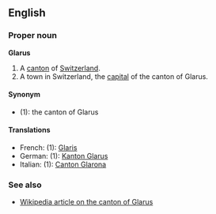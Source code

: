 ==English==
===Proper noun===
'''Glarus'''

#A [[canton]] of [[Switzerland]].
#A town in Switzerland, the [[capital]] of the canton of Glarus.

====Synonym====
*(1): the canton of Glarus

====Translations====
*French: (1): [[Glaris]]
*German: (1): [[Kanton Glarus]]
*Italian: (1): [[Canton Glarona]]

===See also===
*[[en:Canton_of_Glarus|Wikipedia article on the canton of Glarus]]
